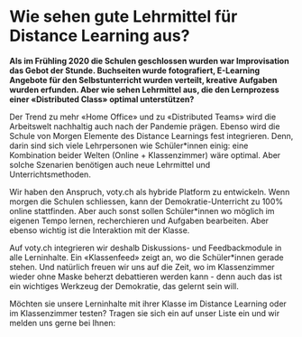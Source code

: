 
# Wie sehen gute Lehrmittel für Distance Learning aus?

**Als im Frühling 2020 die Schulen geschlossen wurden war Improvisation das Gebot der Stunde.
Buchseiten wurde fotografiert, E-Learning Angebote für den Selbstunterricht wurden verteilt,
kreative Aufgaben wurden erfunden. Aber wie sehen Lehrmittel aus, die den Lernprozess einer
«Distributed Class» optimal unterstützen?**

Der Trend zu mehr «Home Office» und zu «Distributed Teams» wird die Arbeitswelt nachhaltig
auch nach der Pandemie prägen. Ebenso wird die Schule von Morgen Elemente des Distance
Learnings fest integrieren. Denn, darin sind sich viele Lehrpersonen wie Schüler\*innen einig:
eine Kombination beider Welten (Online + Klassenzimmer) wäre optimal. Aber solche Szenarien
benötigen auch neue Lehrmittel und Unterrichtsmethoden.

Wir haben den Anspruch, voty.ch als hybride Platform zu entwickeln. Wenn morgen die Schulen
schliessen, kann der Demokratie-Unterricht zu 100% online stattfinden. Aber auch sonst sollen
Schüler\*innen wo möglich im eigenen Tempo lernen, recherchieren und Aufgaben bearbeiten.
Aber ebenso wichtig ist die Interaktion mit der Klasse.

Auf voty.ch integrieren wir deshalb Diskussions- und Feedbackmodule in alle Lerninhalte. Ein «Klassenfeed» zeigt an, wo die
Schüler\*innen gerade stehen. Und natürlich freuen wir uns auf die Zeit, wo im Klassenzimmer
wieder ohne Maske beherzt debattieren werden kann - denn auch das ist ein wichtiges Werkzeug
der Demokratie, das gelernt sein will.

<Info>
  Möchten sie unsere Lerninhalte mit ihrer Klasse im Distance Learning oder im
  Klassenzimmer testen? Tragen sie sich ein auf unser Liste ein und wir melden
  uns gerne bei Ihnen:
</Info>
<NewsletterSlim campaign="Lernen" />
